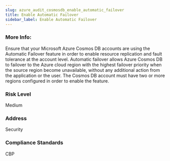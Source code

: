 ```yaml
---
slug: azure_audit_cosmosdb_enable_automatic_failover
title: Enable Automatic Failover
sidebar_label: Enable Automatic Failover
---
```


### More Info:

Ensure that your Microsoft Azure Cosmos DB accounts are using the Automatic Failover feature in order to enable resource replication and fault tolerance at the account level. Automatic failover allows Azure Cosmos DB to failover to the Azure cloud region with the highest failover priority when the source region become unavailable, without any additional action from the application or the user. The Cosmos DB account must have two or more regions configured in order to enable the feature.

### Risk Level

Medium

### Address

Security

### Compliance Standards

CBP

